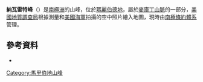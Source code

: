 {{coord|75|55|S|128|45|W|display=title}}

'''納瓦雷特峰'''（{{lang-en|Navarrette Peak}}）是[[南極洲|南極洲]]的山峰，位於[[瑪麗伯德地|瑪麗伯德地]]，屬於[[麥庫丁山脈|麥庫丁山脈]]的一部分，[[美國地質調查局|美國地質調查局]]根據測量和[[美國海軍|美國海軍]]拍攝的空中照片繪入地圖，現時由[[南極條約體系|南極條約體系]]管理。

==參考資料==
*{{usgs-gazetteer}}

{{DEFAULTSORT:Navarrette Peak}}
[[Category:馬里伯地山峰|Category:馬里伯地山峰]]


{{MarieByrdLand-geo-stub}}